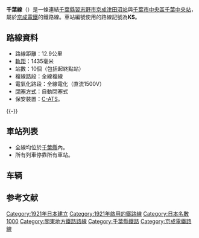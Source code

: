 {{Unreferenced|time=2020-03-06T13:21:50+00:00}}
{{noteTA
|G1=Railway}}
{{Infobox 鐵道路線
|日文原名=千葉線
|平假名=ちばせん
|羅馬拼音=Chiba sen
|路線名稱=[[File:Keisei_Logo.svg|45px]] 千葉線
|路線顏色=#005aaa
|標誌=File:Number prefix Keisei.svg
|標誌大小=40px
|圖片=Keisei Series N3000 EC 0002.jpg
|圖片大小=300px
|圖片說明=千葉線行走的3000型3025編組（2010年12月）
|所在地={{JPN}}{{flag|千葉縣}}
|起點=[[京成津田沼站|京成津田沼站]]
|終點=[[千葉中央站|千葉中央站]]
|站數=10個
|路線記號=[[File:Number_prefix_Keisei.svg|20px]] KS
|通車=1921年7月17日
|擁有者=[[File:Keisei_Logo.svg|33px]] [[京成電鐵|京成電鐵]]
|營運者=[[File:Keisei_Logo.svg|33px]] 京成電鐵
|車輛基地=
|使用車輛=參見[[京成電鐵#車輛|京成電鐵#車輛]]
|路線距離=12.9公里
|軌距=1,435毫米
|軌道數量=[[複線鐵路|複線]]
|電氣化方式=[[直流電|直流電]]1,500 [[伏特|V]]<br>[[高架電纜|高架電纜]]
|最大坡度=
|最小曲線半徑=
|閉塞方式=自動閉塞式
|保安裝置=[[自動列車停止裝置#C-ATS/i-ATS|C-ATS]]
|最高速度=95公里/小時
|路線圖=File:京成千葉線 路線図.png
{{京成電鐵RDT/千葉線}}
}}
'''千葉線'''（{{jpn|j=千葉線|hg=ちばせん|rm=Chiba sen|f=y}}）是一條連結[[千葉縣|千葉縣]][[習志野市|習志野市]][[京成津田沼站|京成津田沼站]]與[[千葉市|千葉市]][[中央區_(千葉市)|中央區]][[千葉中央站|千葉中央站]]，屬於[[京成電鐵|京成電鐵]]的鐵路線。車站編號使用的路線記號為'''KS'''。

== 路線資料 ==
* 路線距離：12.9公里
* [[軌距|軌距]]：1435毫米
* 站數：10個（包括起終點站）
* 複線路段：全線複線
* 電氣化路段：全線電化（直流1500V）
* [[閉塞_(鐵路)|閉塞方式]]：自動閉塞式
* 保安裝置：[[自動列車停止裝置#C-ATS/i-ATS|C-ATS]]。

{{-}}
== 車站列表 ==
* 全線均位於[[千葉縣|千葉縣]]內。
* 所有列車停靠所有車站。
{{京成電鐵車站列表/千葉線}}

== 车辆 ==
== 参考文献 ==
{{Reflist|colwidth=30em}}
{{千葉線}}
{{京成電鐵路線}}
{{東京大眾運輸}}
{{DEFAULTSORT:Chiba-sen}}
{{Portal bar|日本|千葉|鐵路|城市軌道交通|日本鐵路}}
[[Category:1921年日本建立|Category:1921年日本建立]]
[[Category:1921年啟用的鐵路線|Category:1921年啟用的鐵路線]]
[[Category:日本名數1000|Category:日本名數1000]]
[[Category:關東地方鐵路路線|Category:關東地方鐵路路線]]
[[Category:千葉縣鐵路|Category:千葉縣鐵路]]
[[Category:京成電鐵路線|Category:京成電鐵路線]]